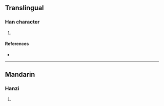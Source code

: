 {{character info/new}}
==Translingual==

===Han character===
{{Han char|rn=85|rad=水|as=17|sn=20|four=38193|canj=EOKF|ids=⿰氵繁}}

# {{defn|Han|sort=水17}}

====References====
* {{Han ref|kx=0662.010|dkj=18723|dj=1071.110|hdz=31788.090|uh=703F|ud=28735|bh=F463|bd=62563}}

----

==Mandarin==

===Hanzi===
{{cmn-hanzi|pin=[[fán]] ([[fan2]])|wg=fan<sup>2</sup>}}

# {{defn|lang=cmn|sort=水17}}